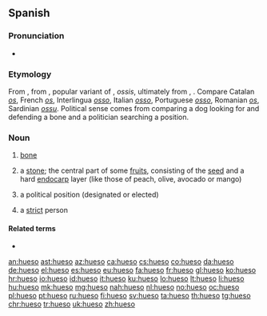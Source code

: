 ==Spanish==
{{wikipedia|lang=es}}

===Pronunciation===
* {{IPA|/ˈwe.so/|[ˈwe̞.so̞]|[ˈɡwe̞.so̞]|[ˈɣwe̞.so̞]|lang=es}}

===Etymology===
From {{inh|es|osp|huesso}}, from {{inh|es|la|ossum}}, popular variant of {{m|la|os}}, ''ossis'', ultimately from {{inh|es|ine-pro|*h₃ésth₁||bone}}, {{m|ine-pro|*h₂óst}}. Compare Catalan ''[[os]]'', French ''[[os]]'', Interlingua ''[[osso]]'', Italian ''[[osso]]'', Portuguese ''[[osso]]'', Romanian ''[[os]]'', Sardinian ''[[ossu]]''.
Political sense comes from comparing a dog looking for and defending a bone and a politician searching a position.

===Noun===
{{es-noun|m}}

# {{lb|es|anatomy}} [[bone]]
# {{lb|es|botany}} a [[stone]]; the central part of some [[fruit]]s, consisting of the [[seed]] and a hard [[endocarp]] layer (like those of peach, olive, avocado or mango)
# {{lb|es|politics|Mexico|slang}} a political position (designated or elected)
# {{lb|es|Spain|informa}} a [[strict]] person

====Related terms====
* {{l|es|ososo}}

[[an:hueso]]
[[ast:hueso]]
[[az:hueso]]
[[ca:hueso]]
[[cs:hueso]]
[[co:hueso]]
[[da:hueso]]
[[de:hueso]]
[[el:hueso]]
[[es:hueso]]
[[eu:hueso]]
[[fa:hueso]]
[[fr:hueso]]
[[gl:hueso]]
[[ko:hueso]]
[[hr:hueso]]
[[io:hueso]]
[[id:hueso]]
[[it:hueso]]
[[ku:hueso]]
[[lo:hueso]]
[[lt:hueso]]
[[li:hueso]]
[[hu:hueso]]
[[mk:hueso]]
[[mg:hueso]]
[[nah:hueso]]
[[nl:hueso]]
[[no:hueso]]
[[oc:hueso]]
[[pl:hueso]]
[[pt:hueso]]
[[ru:hueso]]
[[fi:hueso]]
[[sv:hueso]]
[[ta:hueso]]
[[th:hueso]]
[[tg:hueso]]
[[chr:hueso]]
[[tr:hueso]]
[[uk:hueso]]
[[zh:hueso]]